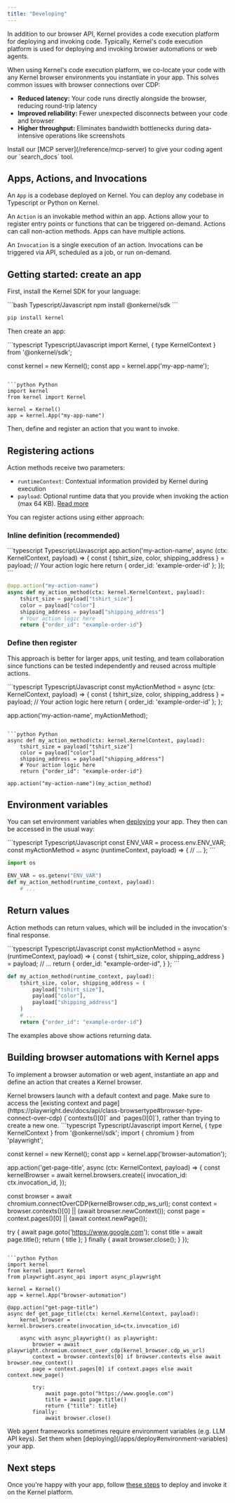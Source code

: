 ```yaml
---
title: "Developing"
---
```


In addition to our browser API, Kernel provides a code execution platform for deploying and invoking code. Typically, Kernel's code execution platform is used for deploying and invoking browser automations or web agents.

When using Kernel's code execution platform, we co-locate your code with any Kernel browser environments you instantiate in your app. This solves common issues with browser connections over CDP:
- **Reduced latency:** Your code runs directly alongside the browser, reducing round-trip latency
- **Improved reliability:** Fewer unexpected disconnects between your code and browser
- **Higher throughput:** Eliminates bandwidth bottlenecks during data-intensive operations like screenshots

<Tip>
  Install our [MCP server](/reference/mcp-server) to give your coding agent our `search_docs` tool.
</Tip>

## Apps, Actions, and Invocations

An `App` is a codebase deployed on Kernel. You can deploy any codebase in Typescript or Python on Kernel.

An `Action` is an invokable method within an app. Actions allow your to register entry points or functions that can be triggered on-demand. Actions can call non-action methods. Apps can have multiple actions.

An `Invocation` is a single execution of an action. Invocations can be triggered via API, scheduled as a job, or run on-demand.

## Getting started: create an app

First, install the Kernel SDK for your language:

<CodeGroup>
```bash Typescript/Javascript
npm install @onkernel/sdk
```

```bash Python
pip install kernel
```
</CodeGroup>

Then create an app:

<CodeGroup>
```typescript Typescript/Javascript
import Kernel, { type KernelContext } from '@onkernel/sdk';

const kernel = new Kernel();
const app = kernel.app('my-app-name');
```

```python Python
import kernel
from kernel import Kernel

kernel = Kernel()
app = kernel.App("my-app-name")
```
</CodeGroup>

Then, define and register an action that you want to invoke.

## Registering actions

Action methods receive two parameters:
- `runtimeContext`: Contextual information provided by Kernel during execution
- `payload`: Optional runtime data that you provide when invoking the action (max 64 KB). [Read more](/apps/invoke#payload-parameter)

You can register actions using either approach:

### Inline definition (recommended)

<CodeGroup>
```typescript Typescript/Javascript
app.action('my-action-name', async (ctx: KernelContext, payload) => {
  const { tshirt_size, color, shipping_address } = payload;
  // Your action logic here
  return { order_id: 'example-order-id' };
});
```

```python Python
@app.action("my-action-name")
async def my_action_method(ctx: kernel.KernelContext, payload):
    tshirt_size = payload["tshirt_size"]
    color = payload["color"]
    shipping_address = payload["shipping_address"]
    # Your action logic here
    return {"order_id": "example-order-id"}
```
</CodeGroup>

### Define then register

This approach is better for larger apps, unit testing, and team collaboration since functions can be tested independently and reused across multiple actions.

<CodeGroup>
```typescript Typescript/Javascript
const myActionMethod = async (ctx: KernelContext, payload) => {
  const { tshirt_size, color, shipping_address } = payload;
  // Your action logic here
  return { order_id: 'example-order-id' };
};

app.action('my-action-name', myActionMethod);
```

```python Python
async def my_action_method(ctx: kernel.KernelContext, payload):
    tshirt_size = payload["tshirt_size"]
    color = payload["color"]
    shipping_address = payload["shipping_address"]
    # Your action logic here
    return {"order_id": "example-order-id"}

app.action("my-action-name")(my_action_method)
```
</CodeGroup>

## Environment variables

You can set environment variables when [deploying](/apps/deploy#environment-variables) your app. They then can be accessed in the usual way:

<CodeGroup>
```typescript Typescript/Javascript
const ENV_VAR = process.env.ENV_VAR;
const myActionMethod = async (runtimeContext, payload) => {
  // ...
};
```

```python Python
import os

ENV_VAR = os.getenv("ENV_VAR")
def my_action_method(runtime_context, payload):
    # ...
```
</CodeGroup>

## Return values

Action methods can return values, which will be included in the invocation's final response.

<CodeGroup>
```typescript Typescript/Javascript
const myActionMethod = async (runtimeContext, payload) => {
  const { tshirt_size, color, shipping_address } = payload;
  // ...
  return {
    order_id: "example-order-id",
  }
};
```

```python Python
def my_action_method(runtime_context, payload):
    tshirt_size, color, shipping_address = (
        payload["tshirt_size"],
        payload["color"],
        payload["shipping_address"]
    )
    # ...
    return {"order_id": "example-order-id"}
```
</CodeGroup>

The examples above show actions returning data.

## Building browser automations with Kernel apps

To implement a browser automation or web agent, instantiate an app and define an action that creates a Kernel browser.

<Info>
  Kernel browsers launch with a default context and page. Make sure to access
  the [existing context and
  page](https://playwright.dev/docs/api/class-browsertype#browser-type-connect-over-cdp)
  (`contexts()[0]` and `pages()[0]`), rather than trying to create a new one.
</Info>

<CodeGroup>
```typescript Typescript/Javascript
import Kernel, { type KernelContext } from '@onkernel/sdk';
import { chromium } from 'playwright';

const kernel = new Kernel();
const app = kernel.app('browser-automation');

app.action('get-page-title', async (ctx: KernelContext, payload) => {
  const kernelBrowser = await kernel.browsers.create({
    invocation_id: ctx.invocation_id,
  });

  const browser = await chromium.connectOverCDP(kernelBrowser.cdp_ws_url);
  const context = browser.contexts()[0] || (await browser.newContext());
  const page = context.pages()[0] || (await context.newPage());

  try {
    await page.goto('https://www.google.com');
    const title = await page.title();
    return { title };
  } finally {
    await browser.close();
  }
});
```

```python Python
import kernel
from kernel import Kernel
from playwright.async_api import async_playwright

kernel = Kernel()
app = kernel.App("browser-automation")

@app.action("get-page-title")
async def get_page_title(ctx: kernel.KernelContext, payload):
    kernel_browser = kernel.browsers.create(invocation_id=ctx.invocation_id)

    async with async_playwright() as playwright:
        browser = await playwright.chromium.connect_over_cdp(kernel_browser.cdp_ws_url)
        context = browser.contexts[0] if browser.contexts else await browser.new_context()
        page = context.pages[0] if context.pages else await context.new_page()

        try:
            await page.goto("https://www.google.com")
            title = await page.title()
            return {"title": title}
        finally:
            await browser.close()
```
</CodeGroup>

<Info>
  Web agent frameworks sometimes require environment variables (e.g. LLM API keys). Set them when [deploying](/apps/deploy#environment-variables) your app.
</Info>

## Next steps

Once you're happy with your app, follow [these steps](/apps/deploy) to deploy and invoke it on the Kernel platform.
